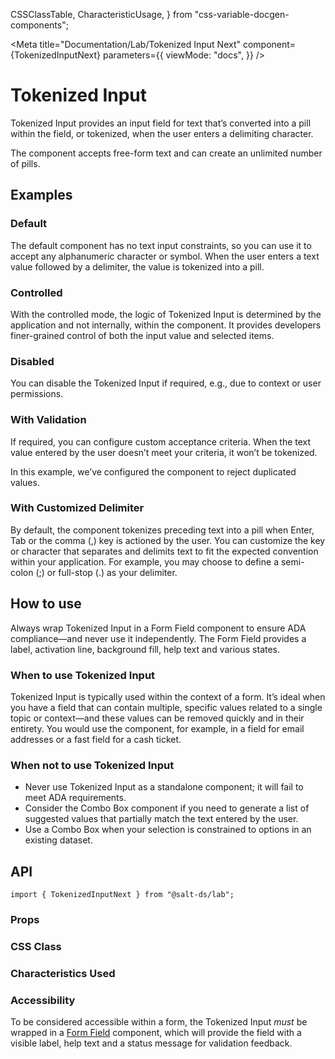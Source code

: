   CSSClassTable,
  CharacteristicUsage,
} from "css-variable-docgen-components";

<Meta
  title="Documentation/Lab/Tokenized Input Next"
  component={TokenizedInputNext}
  parameters={{
    viewMode: "docs",
  }}
/>

# Tokenized Input

Tokenized Input provides an input field for text that’s converted into a pill within the field, or tokenized, when the user enters a delimiting character.

The component accepts free-form text and can create an unlimited number of pills.

<Canvas>
  <Story id="lab-tokenized-input-next--default" />
</Canvas>

## Examples

### Default

The default component has no text input constraints, so you can use it to accept any alphanumeric character or symbol. When the user enters a text value followed by a delimiter, the value is tokenized into a pill.

<Canvas>
  <Story id="lab-tokenized-input-next--default" />
</Canvas>

### Controlled

With the controlled mode, the logic of Tokenized Input is determined by the application and not internally, within the component. It provides developers finer-grained control of both the input value and selected items.

<Canvas>
  <Story id="lab-tokenized-input-next--controlled" />
</Canvas>

### Disabled

You can disable the Tokenized Input if required, e.g., due to context or user permissions.

<Canvas>
  <Story id="lab-tokenized-input-next--disabled" />
</Canvas>

### With Validation

If required, you can configure custom acceptance criteria. When the text value entered by the user doesn’t meet your criteria, it won’t be tokenized.

In this example, we’ve configured the component to reject duplicated values.

<Canvas>
  <Story id="lab-tokenized-input-next--with-validation" />
</Canvas>

### With Customized Delimiter

By default, the component tokenizes preceding text into a pill when Enter, Tab or the comma (,) key is actioned by the user. 
You can customize the key or character that separates and delimits text to fit the expected convention within your application. For example, you may choose to define a semi-colon (;) or full-stop (.) as your delimiter.

<Canvas>
  <Story id="lab-tokenized-input-next--with-customized-delimiter" />
</Canvas>

## How to use

Always wrap Tokenized Input in a Form Field component to ensure ADA compliance—and never use it independently. The Form Field provides a label, activation line, background fill, help text and various states.

### When to use Tokenized Input

Tokenized Input is typically used within the context of a form. It’s ideal when you have a field that can contain multiple, specific values related to a single topic or context—and these values can be removed quickly and in their entirety. You would use the component, for example, in a field for email addresses or a fast field for a cash ticket.

### When not to use Tokenized Input

- Never use Tokenized Input as a standalone component; it will fail to meet ADA requirements.
- Consider the Combo Box component if you need to generate a list of suggested values that partially match the text entered by the user.
- Use a Combo Box when your selection is constrained to options in an existing dataset.
## API

```
import { TokenizedInputNext } from "@salt-ds/lab";
```

### Props

<ArgsTable of={TokenizedInputNext} />

### CSS Class

<CSSClassTable of={TokenizedInputNext} />

### Characteristics Used

<CharacteristicUsage of={TokenizedInputNext} />

### Accessibility

To be considered accessible within a form, the Tokenized Input _must_ be wrapped in a [Form Field](?path=/docs/documentation-core-form-field--docs) component, which will provide the field with a visible label, help text and a status message for validation feedback.

<HelpAndSupport />
